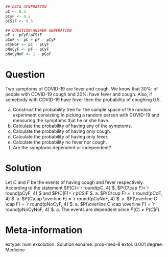
```r
## DATA GENERATION
pC <- 0.3
pCyF <- 0.2
pCSiF <- 0.5

## QUESTION/ANSWER GENERATION
pF <- pCyF/pCSiF
pCoF <- pC + pF - pCyF
pCyNoF <- pC - pCyF
pNoCyF <- pF - pCyF
pNoCyNoF <- 1 - pCoF
```

Question
========
	
Two symptoms of COVID-19 are fever and cough. We know that 30%: of people with COVID-19 cough and 20%: have fever and cough. Also, if somebody with COVID-19 have fever then the probability of coughing 0.5.

a. Construct the probability tree for the sample space of the random experiment consisting in picking a random person with COVID-19 and measuring the symptoms that he or she have.
a. Calculate the probability of having any of the symptoms.
a. Calculate the probability of having only cough.
a. Calculate the probability of having only fever.
a. Calculate the probability no fever nor cough.
a. Are the symptoms dependent or independent?

Solution
========
Let $C$ and $F$ be the events of having cough and fever respectively. According to the statement $P(C)=`r round(pC, 4)`$, $P(C\cap F)=`r round(pCyF, 4)`$ and $P(C|F)=`r pCSiF`$.
a. $P(C\cup F) = `r round(pCoF, 4)`$.
a. $P(C\cap \overline F) = `r round(pCyNoF, 4)`$.
a. $P(\overline C \cap F) = `r round(pNoCyF, 4)`$.
a. $P(\overline C \cap \overline F) = `r round(pNoCyNoF, 4)`$.
a. The events are dependent since $P(C)\neq P(C|F)$.

Meta-information 
================
extype: num
exsolution: Solution
exname: prob-med-8
extol: 0.001
degree: Medicine
 
